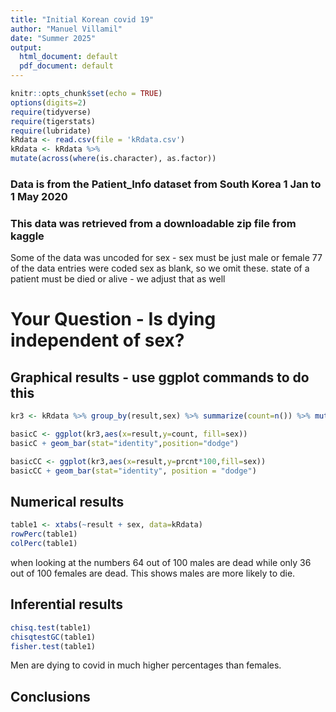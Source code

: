 ```yaml
---
title: "Initial Korean covid 19"
author: "Manuel Villamil"
date: "Summer 2025"
output:
  html_document: default
  pdf_document: default
---
```


```r
knitr::opts_chunk$set(echo = TRUE)
options(digits=2)
require(tidyverse)
require(tigerstats)
require(lubridate)
kRdata <- read.csv(file = 'kRdata.csv')
kRdata <- kRdata %>%
mutate(across(where(is.character), as.factor))

```
### Data is from the Patient_Info dataset from South Korea 1 Jan to 1 May 2020
### This data was retrieved from a downloadable zip file from kaggle

Some of the data was uncoded for sex - sex must be just male or female
77 of the data entries were coded sex  as blank, so we omit these.
state of a patient must be died or alive - we adjust that as well   
  
# Your Question - Is dying independent of sex?






## Graphical results - use ggplot commands to do this  


```r
kr3 <- kRdata %>% group_by(result,sex) %>% summarize(count=n()) %>% mutate(prcnt=count/sum(count))
```

```r
basicC <- ggplot(kr3,aes(x=result,y=count, fill=sex))
basicC + geom_bar(stat="identity",position="dodge")
```
```r
basicCC <- ggplot(kr3,aes(x=result,y=prcnt*100,fill=sex)) 
basicCC + geom_bar(stat="identity", position = "dodge")
```


  





  
## Numerical results
```r
table1 <- xtabs(~result + sex, data=kRdata)
rowPerc(table1)
colPerc(table1)
```
when looking at the numbers 64 out of 100 males are dead while only 36 out of 100 females are dead. This shows males are more likely to die.

## Inferential results 

```r
chisq.test(table1)
chisqtestGC(table1)
fisher.test(table1)
```

Men are dying to covid in much higher percentages than females.


## Conclusions

